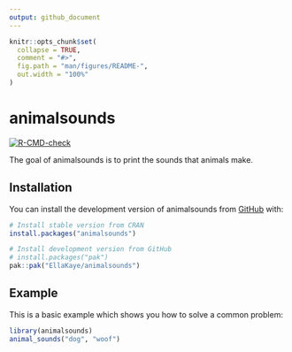 ```yaml
---
output: github_document
---
```


<!-- README.md is generated from README.Rmd. Please edit that file -->

```r
knitr::opts_chunk$set(
  collapse = TRUE,
  comment = "#>",
  fig.path = "man/figures/README-",
  out.width = "100%"
)
```

# animalsounds

<!-- badges: start -->
[![R-CMD-check](https://github.com/EllaKaye/animalsounds/actions/workflows/R-CMD-check.yaml/badge.svg)](https://github.com/EllaKaye/animalsounds/actions/workflows/R-CMD-check.yaml)
<!-- badges: end -->

The goal of animalsounds is to print the sounds that animals make.

## Installation

You can install the development version of animalsounds from [GitHub](https://github.com/) with:

``` r
# Install stable version from CRAN
install.packages("animalsounds")

# Install development version from GitHub
# install.packages("pak")
pak::pak("EllaKaye/animalsounds")
```

## Example

This is a basic example which shows you how to solve a common problem:

```r
library(animalsounds)
animal_sounds("dog", "woof")
```

